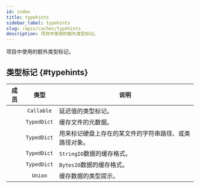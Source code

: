 ```yaml
---
id: index
title: typehints
sidebar_label: typehints
slug: /apis/caches/typehints
description: 项目中使用的额外类型标记。
---
```



<APITopBar type="module" source="caches.typehints" />

项目中使用的额外类型标记。

## 类型标记 {#typehints}

|                                          成员                                           |    类型     | <center>说明</center>                                  |
| :-------------------------------------------------------------------------------------: | :---------: | :----------------------------------------------------- |
|       [<IconObjType type="type" hasText={true} text="Deferred"/>](./Deferred.mdx)       | `Callable`  | 延迟值的类型标记。                                     |
| [<IconObjType type="type" hasText={true} text="CachedFileInfo"/>](./CachedFileInfo.mdx) | `TypedDict` | 缓存文件的元数据。                                     |
|     [<IconObjType type="type" hasText={true} text="CachedPath"/>](./CachedPath.mdx)     | `TypedDict` | 用来标记硬盘上存在的某文件的字符串路径、或类路径对象。 |
| [<IconObjType type="type" hasText={true} text="CachedStringIO"/>](./CachedStringIO.mdx) | `TypedDict` | `StringIO`数据的缓存格式。                             |
|  [<IconObjType type="type" hasText={true} text="CachedBytesIO"/>](./CachedBytesIO.mdx)  | `TypedDict` | `BytesIO`数据的缓存格式。                              |
|     [<IconObjType type="type" hasText={true} text="CachedData"/>](./CachedData.mdx)     |   `Union`   | 缓存数据的类型提示。                                   |
